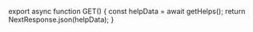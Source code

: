 
export async function GET() {
  const helpData = await getHelps();
  return NextResponse.json(helpData);
}
